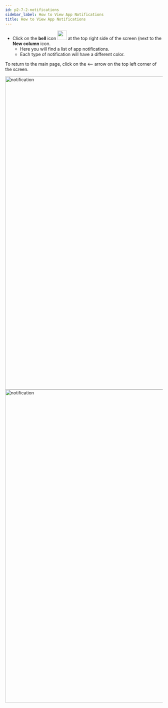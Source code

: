 ```yaml
---
id: p2-7-2-notifications
sidebar_label: How to View App Notifications
title: How to View App Notifications
---
```


-   Click on the **bell** icon <img src="/autographaAssetsV2/how-to/notification.png" width="30px" alt=""/> at the top right side of the screen (next to the **New column** icon.
    -   Here you will find a list of app notifications. 	
    -   Each type of notification will have a different color. 

To return to the main page, click on the \<—— arrow on the top left corner of the screen. 

<img src="/AutographaV2-1-0/notification1.png"  width="1000px" alt="notification"/>
<img src="/AutographaV2-1-0/notification2.png"  width="1000px" alt="notification"/>
